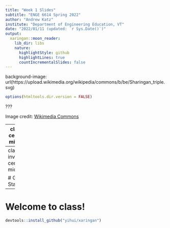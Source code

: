 ```yaml
---
title: "Week 1 Slides"
subtitle: "ENGE 6614 Spring 2022"
author: "Andrew Katz"
institute: "Department of Engineering Education, VT"
date: "2022/01/11 (updated: `r Sys.Date()`)"
output:
  xaringan::moon_reader:
    lib_dir: libs
    nature:
      highlightStyle: github
      highlightLines: true
      countIncrementalSlides: false
---
```


background-image: url(https://upload.wikimedia.org/wikipedia/commons/b/be/Sharingan_triple.svg)

```r
options(htmltools.dir.version = FALSE)
```

???

Image credit: [Wikimedia Commons](https://commons.wikimedia.org/wiki/File:Sharingan_triple.svg)

---
class: center, middle

# Week 1 Materials

---
class: inverse, center, middle

# Get Started

---

# Welcome to class!

```r
devtools::install_github("yihui/xaringan")
```
